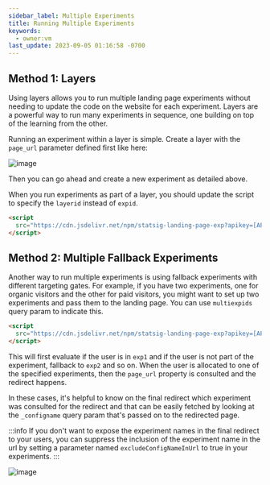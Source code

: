 ```yaml
---
sidebar_label: Multiple Experiments
title: Running Multiple Experiments
keywords:
  - owner:vm
last_update: 2023-09-05 01:16:58 -0700
---
```


## Method 1: Layers

Using layers allows you to run multiple landing page experiments without needing to update the code on the website for each experiment.  Layers are a powerful way to run many experiments in sequence, one building on top of the learning from the other.

Running an experiment within a layer is simple.  Create a layer with the `page_url` parameter defined first like here:

![image](https://github.com/statsig-io/statuspage/assets/74588208/cc49d1cd-9abb-49f4-8712-72d0d518f7e1)

Then you can go ahead and create a new experiment as detailed above.

When you run experiments as part of a layer, you should update the script to specify the `layerid` instead of `expid`.

```html
<script
  src="https://cdn.jsdelivr.net/npm/statsig-landing-page-exp?apikey=[API_KEY]&layerid=[LAYER_NAME]">
</script>
```

## Method 2: Multiple Fallback Experiments

Another way to run multiple experiments is using fallback experiments with different targeting gates.  For example, if you have two experiments, one for organic visitors and the other for paid visitors, you might want to set up two experiments and pass them to the landing page.  You can use `multiexpids` query param to indicate this.

```html
<script 
  src="https://cdn.jsdelivr.net/npm/statsig-landing-page-exp?apikey=[API_KEY]&multiexpids=expid1,expid2,expid3">
</script>
```

This will first evaluate if the user is in `exp1` and if the user is not part of the experiment, fallback to `exp2` and so on.  When the user is allocated to one of the specified experiments, then the `page_url` property is consulted and the redirect happens.

In these cases, it's helpful to know on the final redirect which experiment was consulted for the redirect and that can be easily fetched by looking at the `_configname` query param that's passed on to the redirected page.

:::info
If you don't want to expose the experiment names in the final redirect to your users, you can suppress the inclusion of the experiment name in the url by setting a parameter named `excludeConfigNameInUrl` to true in your experiments.
:::

![image](https://github.com/statsig-io/.github/assets/74588208/3ed06102-3ba5-4fb6-807e-d790d2011310)